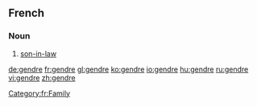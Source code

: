 ==French==
===Noun===
{{fr-noun|m}}
#[[son-in-law]]

[[Category:fr:Family]]

[[de:gendre]]
[[fr:gendre]]
[[gl:gendre]]
[[ko:gendre]]
[[io:gendre]]
[[hu:gendre]]
[[ru:gendre]]
[[vi:gendre]]
[[zh:gendre]]